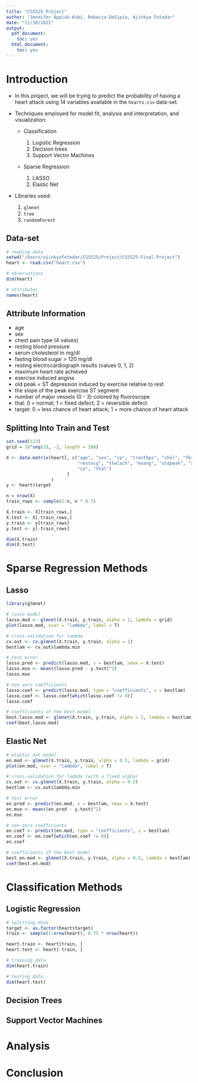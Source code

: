 ```yaml
---
title: "CS5525 Project"
author: "Jennifer Appiah-Kubi, Rebecca DeSipio, Ajinkya Fotedar"
date: "11/30/2021"
output:
  pdf_document:
    toc: yes
  html_document:
    toc: yes
---
```


# Introduction

- In this project, we will be trying to predict the probability of having a heart attack using 14 variables available in the `hearts.csv` data-set. 

- Techniques employed for model fit, analysis and interpretation, and visualization:
    
    - Classification
    
        1. Logistic Regression
        2. Decision trees
        3. Support Vector Machines
        
    - Sparse Regression
    
        1. LASSO
        2. Elastic Net 

- Libraries used:
  
    1. `glmnet`
    2. `tree`
    3. `randomForest`

## Data-set

```r
# reading data
setwd("/Users/ajinkyafotedar/CS5525/Project/CS5525-Final-Project")
heart <- read.csv("heart.csv")

# observations
dim(heart)

# attributes
names(heart)
```

## Attribute Information

- age
- sex
- chest pain type (4 values)
- resting blood pressure
- serum cholesterol in mg/dl
- fasting blood sugar > 120 mg/dl
- resting electrocardiograph results (values 0, 1, 2)
- maximum heart rate achieved
- exercise induced angina
- old peak = ST depression induced by exercise relative to rest
- the slope of the peak exercise ST segment
- number of major vessels (0 - 3) colored by fluoroscope
- thal: 0 = normal; 1 = fixed defect; 2 = reversible defect
- target: 0 = less chance of heart attack; 1 = more chance of heart attack

## Splitting Into Train and Test

```r
set.seed(123)
grid = 10^seq(10, -2, length = 100)

X <- data.matrix(heart[, c("age", "sex", "cp", "trestbps", "chol", "fbs", 
                           "restecg", "thalach", "exang", "oldpeak", "slope",
                           "ca", "thal")
                       ]
                 )
y <- heart$target

n = nrow(X)
train_rows <- sample(1:n, n * 0.7)

X.train <- X[train_rows,]
X.test <- X[-train_rows,]
y.train <- y[train_rows]
y.test <- y[-train_rows]

dim(X.train)
dim(X.test)
```

# Sparse Regression Methods

## Lasso

```r
library(glmnet)

# lasso model
lasso.mod <- glmnet(X.train, y.train, alpha = 1, lambda = grid)
plot(lasso.mod, xvar = "lambda", label = T)

# cross-validation for lambda
cv.out <- cv.glmnet(X.train, y.train, alpha = 1)
bestlam <- cv.out$lambda.min

# test error
lasso.pred <- predict(lasso.mod, s = bestlam, newx = X.test)
lasso.mse <- mean((lasso.pred - y.test)^2)
lasso.mse

# non-zero coefficients
lasso.coef <- predict(lasso.mod, type = "coefficients", s = bestlam)
lasso.coef <- lasso.coef[which(lasso.coef != 0)]
lasso.coef

# coefficients of the best model
best.lasso.mod <- glmnet(X.train, y.train, alpha = 1, lambda = bestlam)
coef(best.lasso.mod)
```

## Elastic Net

```r
# elastic net model
en.mod <- glmnet(X.train, y.train, alpha = 0.5, lambda = grid)
plot(en.mod, xvar = "lambda", label = T)

# cross-validation for lambda (with a fixed alpha)
cv.out <- cv.glmnet(X.train, y.train, alpha = 0.5)
bestlam <- cv.out$lambda.min

# test error
en.pred <- predict(en.mod, s = bestlam, newx = X.test)
en.mse <- mean((en.pred - y.test)^2)
en.mse

# non-zero coefficients
en.coef <- predict(en.mod, type = "coefficients", s = bestlam)
en.coef <- en.coef[which(en.coef != 0)]
en.coef

# coefficients of the best model
best.en.mod <- glmnet(X.train, y.train, alpha = 0.5, lambda = bestlam)
coef(best.en.mod)
```

# Classification Methods

## Logistic Regression

```r
# splitting data
target <- as.factor(heart$target)
train <- sample(1:nrow(heart), 0.75 * nrow(heart))

heart.train <- heart[train, ]
heart.test <- heart[-train, ]

# training data
dim(heart.train)

# testing data
dim(heart.test)
```

## Decision Trees

## Support Vector Machines

# Analysis

# Conclusion
